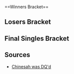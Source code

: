 {{DISPLAYTITLE:Pound 2: Singles Bracket}}{{SetGame|melee}}
{{tabs static
|name1=Overview
|link1=Pound/2
|name2=Singles Bracket
|link2=Pound/2/Singles Bracket
|This=2
}}<br/>
==Winners Bracket==
{{64DEWBracketA
|tourneylink=Pound/2
|tourneyname=Pound 2
|r1m1p1=Jiano |r1m1p1flag=us |r1m1p1score={{win}} |r1m1win=1
|r1m1p2=Dr. Z |r1m1p2flag=us |r1m1p2score=
|r1m2p1=Roga |r1m2p1flag= |r1m2p1score= |r1m2win=2
|r1m2p2=Queen DVS |r1m2p2flag=us |r1m2p2score={{win}}
|r1m3p1=Husband |r1m3p1flag=us |r1m3p1score={{win}} |r1m3win=1
|r1m3p2=Bass. |r1m3p2flag= |r1m3p2score=
|r1m4p1=Mikey Lenetia |r1m4p1flag=us |r1m4p1score= |r1m4win=2
|r1m4p2=G-regulate |r1m4p2flag=us |r1m4p2score={{win}}
|r1m5p1=Cort |r1m5p1flag=us |r1m5p1score={{win}} |r1m5win=1
|r1m5p2=Dot Eater |r1m5p2flag= |r1m5p2score=
|r1m6p1=Chinesah |r1m6p1flag=us |r1m6p1score=DQ |r1m6win=2
|r1m6p2=Hayato |r1m6p2flag=us |r1m6p2score={{win}}
|r1m7p1=InfernoOmni |r1m7p1flag=us |r1m7p1score= |r1m7win=2
|r1m7p2=PikaPika! |r1m7p2flag=us |r1m7p2score={{win}}
|r1m8p1=th0rn |r1m8p1flag=us |r1m8p1score= |r1m8win=2
|r1m8p2=DaShizWiz |r1m8p2flag=us |r1m8p2score={{win}}

|r1m9p1=Ky |r1m9p1flag= |r1m9p1score= |r1m9win=2
|r1m9p2=Sliq |r1m9p2flag=us |r1m9p2score={{win}}
|r1m10p1=Chillindude |r1m10p1flag=us |r1m10p1score={{win}} |r1m10win=1
|r1m10p2=Tope |r1m10p2flag=us |r1m10p2score=
|r1m11p1=AeroShadow |r1m11p1flag= |r1m11p1score= |r1m11win=2
|r1m11p2=Darc |r1m11p2flag=us |r1m11p2score={{win}}
|r1m12p1=Drephen |r1m12p1flag=us |r1m12p1score={{win}} |r1m12win=1
|r1m12p2=Reik |r1m12p2flag=us |r1m12p2score=
|r1m13p1=MeepxZero |r1m13p1flag= |r1m13p1score= |r1m13win=2
|r1m13p2=Sensei |r1m13p2flag=us |r1m13p2score={{win}}
|r1m14p1=Wife |r1m14p1flag=us |r1m14p1score={{win}} |r1m14win=1
|r1m14p2=Mathos |r1m14p2flag=us |r1m14p2score=
|r1m15p1=DosV |r1m15p1flag= |r1m15p1score= |r1m15win=2
|r1m15p2=KM |r1m15p2flag=us |r1m15p2score={{win}}
|r1m16p1=CunningKitsune |r1m16p1flag=us |r1m16p1score={{win}} |r1m16win=1
|r1m16p2=DewDaDash |r1m16p2flag= |r1m16p2score=

|r1m17p1=Watty |r1m17p1flag=us |r1m17p1score={{win}} |r1m17win=1
|r1m17p2=Kaiser |r1m17p2flag= |r1m17p2score=
|r1m18p1=XIF |r1m18p1flag=us |r1m18p1score={{win}} |r1m18win=1
|r1m18p2=RockCrock |r1m18p2flag=us |r1m18p2score=
|r1m19p1=LoZR |r1m19p1flag=us |r1m19p1score={{win}} |r1m19win=1
|r1m19p2=Plank |r1m19p2flag=us |r1m19p2score=
|r1m20p1=Forward |r1m20p1flag=us |r1m20p1score={{win}} |r1m20win=1
|r1m20p2=Cyrain |r1m20p2flag=us |r1m20p2score=
|r1m21p1=Ryoko |r1m21p1flag=us |r1m21p1score={{win}} |r1m21win=1
|r1m21p2=DoYoung2Win |r1m21p2flag=us |r1m21p2score=
|r1m22p1=PC Chris |r1m22p1flag=us |r1m22p1score={{win}} |r1m22win=1
|r1m22p2=Fonz |r1m22p2flag= |r1m22p2score=
|r1m23p1=Aho |r1m23p1flag=us |r1m23p1score={{win}} |r1m23win=1
|r1m23p2=Dazwa |r1m23p2flag=us |r1m23p2score=
|r1m24p1=ChuDat |r1m24p1flag=us |r1m24p1score={{win}} |r1m24win=1
|r1m24p2=Pakman |r1m24p2flag=us |r1m24p2score=

|r1m25p1=OneAndOnlyK.I.P |r1m25p1flag= |r1m25p1score={{win}} |r1m25win=1
|r1m25p2=Redd |r1m25p2flag=us |r1m25p2score=
|r1m26p1=GameFreak |r1m26p1flag= |r1m26p1score= |r1m26win=2
|r1m26p2=Mew2King |r1m26p2flag=us |r1m26p2score={{win}}
|r1m27p1=Colbol |r1m27p1flag=us |r1m27p1score= |r1m27win=2
|r1m27p2=Cactuar |r1m27p2flag=us |r1m27p2score={{win}}
|r1m28p1=Sol |r1m28p1flag=us |r1m28p1score= |r1m28win=2
|r1m28p2=Taj |r1m28p2flag=us |r1m28p2score={{win}}
|r1m29p1=KeepSpeedn |r1m29p1flag=us |r1m29p1score={{win}} |r1m29win=1
|r1m29p2=Viperboy |r1m29p2flag= |r1m29p2score=
|r1m30p1=JoeBushman111 |r1m30p1flag= |r1m30p1score= |r1m30win=2
|r1m30p2=Tink |r1m30p2flag=us |r1m30p2score={{win}}
|r1m31p1=Green Mario |r1m31p1flag=us |r1m31p1score={{win}} |r1m31win=1
|r1m31p2=Treble |r1m31p2flag= |r1m31p2score=
|r1m32p1=The Law |r1m32p1flag= |r1m32p1score= |r1m32win=2
|r1m32p2=Kirbstir |r1m32p2flag=us |r1m32p2score={{win}}

|r2m1p1=Jiano |r2m1p1flag=us |r2m1p1score=2 |r2m1win=1
|r2m1p2=Queen DVS |r2m1p2flag=us |r2m1p2score=0
|r2m1p1char1=cf |r2m1p2char1=marth |r2m1p1stock1=2 |r2m1p2stock1=0 |r2m1win1=1 |r2m1stage1=Final Destination
|r2m1p1char2=cf |r2m1p2char2=fox |r2m1p1stock2=1 |r2m1p2stock2=0 |r2m1win2=1 |r2m1stage2=Yoshi's Story
|r2m1details={{BracketMatchDetails|preview=|lrthread=|interview=|recap=|comment=|live=|vodgame1=https://youtu.be/3VnaWOV_ugU|vodgame2=https://youtu.be/vi_arvPQo3E}}

|r2m2p1=Husband |r2m2p1flag=us |r2m2p1score={{win}} |r2m2win=1
|r2m2p2=G-regulate |r2m2p2flag=us |r2m2p2score=
|r2m3p1=Cort |r2m3p1flag=us |r2m3p1score={{win}} |r2m3win=1
|r2m3p2=Hayato |r2m3p2flag=us |r2m3p2score=
|r2m4p1=PikaPika! |r2m4p1flag=us |r2m4p1score= |r2m4win=2
|r2m4p2=DaShizWiz |r2m4p2flag=us |r2m4p2score={{win}}
|r2m5p1=Sliq |r2m5p1flag=us |r2m5p1score= |r2m5win=2
|r2m5p2=Chillindude |r2m5p2flag=us |r2m5p2score={{win}}
|r2m6p1=Darc |r2m6p1flag=us |r2m6p1score= |r2m6win=2
|r2m6p2=Drephen |r2m6p2flag=us |r2m6p2score={{win}}
|r2m7p1=Sensei |r2m7p1flag=us |r2m7p1score= |r2m7win=2
|r2m7p2=Wife |r2m7p2flag=us |r2m7p2score={{win}}
|r2m8p1=KM |r2m8p1flag=us |r2m8p1score={{win}} |r2m8win=1
|r2m8p2=CunningKitsune |r2m8p2flag=us |r2m8p2score=
|r2m9p1=Watty |r2m9p1flag=us |r2m9p1score= |r2m9win=2
|r2m9p2=XIF |r2m9p2flag=us |r2m9p2score={{win}}
|r2m10p1=LoZR |r2m10p1flag=us |r2m10p1score= |r2m10win=2
|r2m10p2=Forward |r2m10p2flag=us |r2m10p2score={{win}}
|r2m11p1=Ryoko |r2m11p1flag=us |r2m11p1score= |r2m11win=2
|r2m11p2=PC Chris |r2m11p2flag=us |r2m11p2score={{win}}
|r2m12p1=Aho |r2m12p1flag=us |r2m12p1score= |r2m12win=2
|r2m12p2=ChuDat |r2m12p2flag=us |r2m12p2score={{win}}
|r2m13p1=OneAndOnlyK.I.P |r2m13p1flag= |r2m13p1score= |r2m13win=2
|r2m13p2=Mew2King |r2m13p2flag=us |r2m13p2score={{win}}

|r2m14p1=Cactuar |r2m14p1flag=us |r2m14p1score=0 |r2m14win=2
|r2m14p2=Taj |r2m14p2flag=us |r2m14p2score=2
|r2m14p1char1=marth |r2m14p2char1=marth |r2m14p1stock1=0 |r2m14p2stock1=2 |r2m14win1=2 |r2m14stage1=Final Destination
|r2m14p1char2=marth |r2m14p2char2=marth |r2m14p1stock2=0 |r2m14p2stock2=1 |r2m14win2=2 |r2m14stage2=Pokémon Stadium
|r2m14details={{BracketMatchDetails|preview=|lrthread=|interview=|recap=|comment=|live=|vodgame1=https://youtu.be/hK2cKIBwRbM|vodgame2=https://youtu.be/f0GoW3Wqap8}}

|r2m15p1=KeepSpeedn |r2m15p1flag=us |r2m15p1score={{win}} |r2m15win=1
|r2m15p2=Tink |r2m15p2flag=us |r2m15p2score=
|r2m16p1=Green Mario |r2m16p1flag=us |r2m16p1score={{win}} |r2m16win=1
|r2m16p2=Kirbstir |r2m16p2flag= |r2m16p2score=

|r3m1p1=Jiano |r3m1p1flag=us |r3m1p1score={{win}} |r3m1win=1
|r3m1p2=Husband |r3m1p2flag=us |r3m1p2score=
|r3m2p1=Cort |r3m2p1flag=us |r3m2p1score={{win}} |r3m2win=1
|r3m2p2=DaShizWiz |r3m2p2flag=us |r3m2p2score=
|r3m3p1=Chillindude |r3m3p1flag=us |r3m3p1score={{win}} |r3m3win=1
|r3m3p2=Drephen |r3m3p2flag=us |r3m3p2score=
|r3m4p1=Wife |r3m4p1flag=us |r3m4p1score= |r3m4win=2
|r3m4p2=KM |r3m4p2flag=us |r3m4p2score={{win}}
|r3m5p1=XIF |r3m5p1flag=us |r3m5p1score= |r3m5win=2
|r3m5p2=Forward |r3m5p2flag=us |r3m5p2score={{win}}

|r3m6p1=PC Chris |r3m6p1flag=us |r3m6p1score=1 |r3m6win=2
|r3m6p2=ChuDat |r3m6p2flag=us |r3m6p2score=2
|r3m6p1char1=fox |r3m6p2char1=ic |r3m6p1stock1=1 |r3m6p2stock1=0 |r3m6win1=1 |r3m6stage1=Yoshi's Story
|r3m6p1char2=fox |r3m6p2char2=ic |r3m6p1stock2=0 |r3m6p2stock2=2 |r3m6win2=2 |r3m6stage2=Corneria
|r3m6p1char3=peach |r3m6p2char3=ic |r3m6p1stock3=0 |r3m6p2stock3=1 |r3m6win3=2 |r3m6stage3=Final Destination
|r3m6details={{BracketMatchDetails|preview=|lrthread=|interview=|recap=|comment=|live=|vodgame1=https://youtu.be/XYHnDTDFayQ|vodgame2=https://youtu.be/VIFczlJUVcY|vodgame3=https://youtu.be/afL9amHDbkk}}

|r3m7p1=Mew2King |r3m7p1flag=us |r3m7p1score={{win}} |r3m7win=1
|r3m7p2=Taj |r3m7p2flag=us |r3m7p2score=
|r3m8p1=KeepSpeedn |r3m8p1flag=us |r3m8p1score={{win}} |r3m8win=1
|r3m8p2=Green Mario |r3m8p2flag=us |r3m8p2score=

|r4m1p1=Jiano |r4m1p1flag=us |r4m1p1score={{win}} |r4m1win=1
|r4m1p2=Cort |r4m1p2flag=us |r4m1p2score=
|r4m2p1=Chillindude |r4m2p1flag=us |r4m2p1score={{win}} |r4m2win=1
|r4m2p2=KM |r4m2p2flag=us |r4m2p2score=
|r4m3p1=Forward |r4m3p1flag=us |r4m3p1score= |r4m3win=2
|r4m3p2=ChuDat |r4m3p2flag=us |r4m3p2score={{win}}
|r4m4p1=Mew2King |r4m4p1flag=us |r4m4p1score={{win}} |r4m4win=1
|r4m4p2=KeepSpeedn |r4m4p2flag=us |r4m4p2score=

|r5m1p1=Jiano |r5m1p1flag=us |r5m1p1score={{win}} |r5m1win=1
|r5m1p2=Chillindude |r5m1p2flag=us |r5m1p2score=


|r5m2p1=ChuDat |r5m2p1flag=us |r5m2p1score=2 |r5m2win=1
|r5m2p2=Mew2King |r5m2p2flag=us |r5m2p2score=0
|r5m2p1char1=ic |r5m2p2char1=marth |r5m2p1stock1=1 |r5m2p2stock1=0 |r5m2win1=1 |r5m2stage1=Dream Land
|r5m2p1char2=ic |r5m2p2char2=marth |r5m2p1stock2=2 |r5m2p2stock2=0 |r5m2win2=1 |r5m2stage2=Battlefield
|r5m2details={{BracketMatchDetails|preview=|lrthread=|interview=|recap=|comment=|live=|vodgame1=https://youtu.be/LqZ0zUN57hc|vodgame2=https://youtu.be/pIzp0ir-kDg}}
}}
==Losers Bracket==
{{64DELBracketSmwA
|tourneylink=Pound/2
|tourneyname=Pound 2
|l1placement=49-64
|l2placement=33-48
|l3placement=25-32
|l4placement=17-24
|l5placement=13-16
|l6placement=9-12
|l7placement=7-8
|l8placement=5-6

|l1m1p1=Dr. Z |l1m1p1flag=us |l1m1p1score={{win}} |l1m1win=1
|l1m1p2=Roga |l1m1p2flag= |l1m1p2score=
|l1m2p1=Bass. |l1m2p1flag= |l1m2p1score= |l1m2win=2
|l1m2p2=Mikey Lenetia |l1m2p2flag=us |l1m2p2score={{win}}
|l1m3p1=Dot Eater |l1m3p1flag= |l1m3p1score={{win}} |l1m3win=1
|l1m3p2=Chinesah |l1m3p2flag=us |l1m3p2score=DQ
|l1m4p1=InfernoOmni |l1m4p1flag=us |l1m4p1score= |l1m4win=2
|l1m4p2=th0rn |l1m4p2flag=us |l1m4p2score={{win}}
|l1m5p1=Ky |l1m5p1flag= |l1m5p1score= |l1m5win=2
|l1m5p2=Tope |l1m5p2flag=us |l1m5p2score={{win}}
|l1m6p1=AeroShadow |l1m6p1flag= |l1m6p1score= |l1m6win=2
|l1m6p2=Reik |l1m6p2flag=us |l1m6p2score={{win}}
|l1m7p1=MeepxZero |l1m7p1flag= |l1m7p1score={{win}} |l1m7win=1
|l1m7p2=Mathos |l1m7p2flag=us |l1m7p2score=
|l1m8p1=DosV |l1m8p1flag= |l1m8p1score= |l1m8win=2
|l1m8p2=DewDaDash |l1m8p2flag= |l1m8p2score={{win}}
|l1m9p1=Kaiser |l1m9p1flag= |l1m9p1score= |l1m9win=2
|l1m9p2=RockCrock |l1m9p2flag=us |l1m9p2score={{win}}
|l1m10p1=Plank |l1m10p1flag=us |l1m10p1score={{win}} |l1m10win=1
|l1m10p2=Cyrain |l1m10p2flag=us |l1m10p2score=
|l1m11p1=DoYoung2Win |l1m11p1flag=us |l1m11p1score= |l1m11win=2
|l1m11p2=Fonz |l1m11p2flag= |l1m11p2score={{win}}
|l1m12p1=Dazwa |l1m12p1flag=us |l1m12p1score={{win}} |l1m12win=1
|l1m12p2=Pakman |l1m12p2flag=us |l1m12p2score=
|l1m13p1=Redd |l1m13p1flag=us |l1m13p1score={{win}} |l1m13win=1
|l1m13p2=GameFreak |l1m13p2flag= |l1m13p2score=
|l1m14p1=Colbol |l1m14p1flag=us |l1m14p1score={{win}} |l1m14win=1
|l1m14p2=Sol |l1m14p2flag=us |l1m14p2score=
|l1m15p1=Viperboy |l1m15p1flag= |l1m15p1score={{win}} |l1m15win=1
|l1m15p2=JoeBushman111 |l1m15p2flag= |l1m15p2score=
|l1m16p1=Treble |l1m16p1flag= |l1m16p1score={{win}} |l1m16win=1
|l1m16p2=The Law |l1m16p2flag= |l1m16p2score=

|l2m1p1=Sliq |l2m1p1flag=us |l2m1p1score= |l2m1win=2
|l2m1p2=Dr. Z |l2m1p2flag=us |l2m1p2score={{win}}
|l2m2p1=Darc |l2m2p1flag=us |l2m2p1score= |l2m2win=2
|l2m2p2=Mikey Lenetia |l2m2p2flag=us |l2m2p2score={{win}}
|l2m3p1=Sensei |l2m3p1flag=us |l2m3p1score={{win}} |l2m3win=1
|l2m3p2=Dot Eater |l2m3p2flag= |l2m3p2score=
|l2m4p1=CunningKitsune |l2m4p1flag=us |l2m4p1score={{win}} |l2m4win=1
|l2m4p2=th0rn |l2m4p2flag=us |l2m4p2score=
|l2m5p1=Queen DVS |l2m5p1flag=us |l2m5p1score= |l2m5win=2
|l2m5p2=Tope |l2m5p2flag=us |l2m5p2score={{win}}
|l2m6p1=G-regulate |l2m6p1flag=us |l2m6p1score={{win}} |l2m6win=1
|l2m6p2=Reik |l2m6p2flag=us |l2m6p2score=
|l2m7p1=Hayato |l2m7p1flag=us |l2m7p1score={{win}} |l2m7win=1
|l2m7p2=MeepxZero |l2m7p2flag= |l2m7p2score=
|l2m8p1=PikaPika! |l2m8p1flag=us |l2m8p1score={{win}} |l2m8win=1
|l2m8p2=DewDaDash |l2m8p2flag= |l2m8p2score=
|l2m9p1=OneAndOnlyK.I.P |l2m9p1flag= |l2m9p1score= |l2m9win=2
|l2m9p2=RockCrock |l2m9p2flag=us |l2m9p2score={{win}}
|l2m10p1=Cactuar |l2m10p1flag=us |l2m10p1score= |l2m10win=2
|l2m10p2=Plank |l2m10p2flag=us |l2m10p2score={{win}}
|l2m11p1=Tink |l2m11p1flag=us |l2m11p1score={{win}} |l2m11win=1
|l2m11p2=Fonz |l2m11p2flag= |l2m11p2score=
|l2m12p1=Kirbstir |l2m12p1flag=us |l2m12p1score= |l2m12win=2
|l2m12p2=Dazwa |l2m12p2flag=us |l2m12p2score={{win}}
|l2m13p1=Watty |l2m13p1flag=us |l2m13p1score={{win}} |l2m13win=1
|l2m13p2=Redd |l2m13p2flag=us |l2m13p2score=
|l2m14p1=LoZR |l2m14p1flag=us |l2m14p1score= |l2m14win=2
|l2m14p2=Colbol |l2m14p2flag=us |l2m14p2score={{win}}
|l2m15p1=Ryoko |l2m15p1flag=us |l2m15p1score={{win}} |l2m15win=1
|l2m15p2=Viperboy |l2m15p2flag= |l2m15p2score=
|l2m16p1=Aho |l2m16p1flag=us |l2m16p1score={{win}} |l2m16win=1
|l2m16p2=Treble |l2m16p2flag= |l2m16p2score=

|l3m1p1=Dr. Z |l3m1p1flag=us |l3m1p1score= |l3m1win=2
|l3m1p2=Mikey Lenetia |l3m1p2flag=us |l3m1p2score={{win}}
|l3m2p1=Sensei |l3m2p1flag=us |l3m2p1score= |l3m2win=2
|l3m2p2=CunningKitsune |l3m2p2flag=us |l3m2p2score={{win}}
|l3m3p1=Tope |l3m3p1flag=us |l3m3p1score= |l3m3win=2
|l3m3p2=G-regulate |l3m3p2flag=us |l3m3p2score={{win}}
|l3m4p1=Hayato |l3m4p1flag=us |l3m4p1score= |l3m4win=2
|l3m4p2=PikaPika! |l3m4p2flag=us |l3m4p2score={{win}}
|l3m5p1=RockCrock |l3m5p1flag=us |l3m5p1score={{win}} |l3m5win=1
|l3m5p2=Plank |l3m5p2flag=us |l3m5p2score=
|l3m6p1=Tink |l3m6p1flag=us |l3m6p1score={{win}} |l3m6win=1
|l3m6p2=Dazwa |l3m6p2flag=us |l3m6p2score=
|l3m7p1=Watty |l3m7p1flag=us |l3m7p1score={{win}} |l3m7win=1
|l3m7p2=Colbol |l3m7p2flag=us |l3m7p2score=
|l3m8p1=Ryoko |l3m8p1flag=us |l3m8p1score={{win}} |l3m8win=1
|l3m8p2=Aho |l3m8p2flag=us |l3m8p2score=

|l4m1p1=PC Chris |l4m1p1flag=us |l4m1p1score={{win}} |l4m1win=1
|l4m1p2=Mikey Lenetia |l4m1p2flag=us |l4m1p2score=
|l4m2p1=XIF |l4m2p1flag=us |l4m2p1score= |l4m2win=2
|l4m2p2=CunningKitsune |l4m2p2flag=us |l4m2p2score={{win}}
|l4m3p1=Green Mario |l4m3p1flag=us |l4m3p1score= |l4m3win=2
|l4m3p2=G-regulate |l4m3p2flag=us |l4m3p2score={{win}}
|l4m4p1=Taj |l4m4p1flag=us |l4m4p1score={{win}} |l4m4win=1
|l4m4p2=PikaPika! |l4m4p2flag=us |l4m4p2score=
|l4m5p1=DaShizWiz |l4m5p1flag=us |l4m5p1score={{win}} |l4m5win=1
|l4m5p2=RockCrock |l4m5p2flag=us |l4m5p2score=
|l4m6p1=Husband |l4m6p1flag=us |l4m6p1score= |l4m6win=2
|l4m6p2=Tink |l4m6p2flag=us |l4m6p2score={{win}}
|l4m7p1=Wife |l4m7p1flag=us |l4m7p1score={{win}} |l4m7win=1
|l4m7p2=Watty |l4m7p2flag=us |l4m7p2score=
|l4m8p1=Drephen |l4m8p1flag=us |l4m8p1score={{win}} |l4m8win=1
|l4m8p2=Ryoko |l4m8p2flag=us |l4m8p2score=

|l5m1p1=PC Chris |l5m1p1flag=us |l5m1p1score={{win}} |l5m1win=1
|l5m1p2=CunningKitsune |l5m1p2flag=us |l5m1p2score=
|l5m2p1=G-regulate |l5m2p1flag=us |l5m2p1score= |l5m2win=2
|l5m2p2=Taj |l5m2p2flag=us |l5m2p2score={{win}}

|l5m3p1=DaShizWiz |l5m3p1flag=us |l5m3p1score=2 |l5m3win=1
|l5m3p2=Tink |l5m3p2flag=us |l5m3p2score=0
|l5m3p1char1=falco |l5m3p2char1=fox |l5m3p1stock1=1 |l5m3p2stock1=0 |l5m3win1=1 |l5m3stage1=Pokémon Stadium
|l5m3p1char2=fox |l5m3p2char2=peach |l5m3p1stock2=3 |l5m3p2stock2=0 |l5m3win2=1 |l5m3stage2=Dream Land
|l5m3details={{BracketMatchDetails|preview=|lrthread=|interview=|recap=|comment=|live=|vodgame1=https://youtu.be/moAXrymX304|vodgame2=https://youtu.be/msMilssznFY}}

|l5m4p1=Wife |l5m4p1flag=us |l5m4p1score= |l5m4win=2
|l5m4p2=Drephen |l5m4p2flag=us |l5m4p2score={{win}}

|l6m1p1=KM |l6m1p1flag=us |l6m1p1score= |l6m1win=2
|l6m1p2=PC Chris |l6m1p2flag=us |l6m1p2score={{win}}
|l6m2p1=Cort |l6m2p1flag=us |l6m2p1score= |l6m2win=2
|l6m2p2=Taj |l6m2p2flag=us |l6m2p2score={{win}}
|l6m3p1=KeepSpeedn |l6m3p1flag=us |l6m3p1score= |l6m3win=2
|l6m3p2=DaShizWiz |l6m3p2flag=us |l6m3p2score={{win}}

|l6m4p1=Forward |l6m4p1flag=us |l6m4p1score=1 |l6m4win=2
|l6m4p2=Drephen |l6m4p2flag=us |l6m4p2score=2
|l6m4p1char1=falco |l6m4p2char1=sheik |l6m4p1stock1=1 |l6m4p2stock1=0 |l6m4win1=1 |l6m4stage1=Yoshi's Story
|l6m4p1char2=falco |l6m4p2char2=sheik |l6m4p1stock2=0 |l6m4p2stock2=1 |l6m4win2=2 |l6m4stage2=Kongo Jungle
|l6m4p1char3=falco |l6m4p2char3=sheik |l6m4p1stock3=0 |l6m4p2stock3=1 |l6m4win3=2 |l6m4stage3=Pokémon Stadium
|l6m4details={{BracketMatchDetails|preview=|lrthread=|interview=|recap=|comment=|live=|vodgame1=https://youtu.be/shGoXLDPZrc|vodgame2=https://youtu.be/Wm9Mq9-5DNM|vodgame3=https://youtu.be/FAKwzwKhzKw}}

|l7m1p1=PC Chris |l7m1p1flag=us |l7m1p1score=2 |l7m1win=1
|l7m1p2=Taj |l7m1p2flag=us |l7m1p2score=0
|l7m1p1char1=fox |l7m1p2char1=marth |l7m1p1stock1=1 |l7m1p2stock1=0 |l7m1win1=1 |l7m1stage1=Yoshi's Story
|l7m1p1char2=fox |l7m1p2char2=marth |l7m1p1stock2=1 |l7m1p2stock2=0 |l7m1win2=1 |l7m1stage2=Final Destination
|l7m1details={{BracketMatchDetails|preview=|lrthread=|interview=|recap=|comment=|live=|vodgame1=https://youtu.be/5HzAKXtiKMA|vodgame2=https://youtu.be/CUgR0AE1_KA}}

|l7m2p1=DaShizWiz |l7m2p1flag=us |l7m2p1score=1 |l7m2win=2
|l7m2p2=Drephen |l7m2p2flag=us |l7m2p2score=2
|l7m2p1char1=falco |l7m2p2char1=sheik |l7m2p1stock1=1 |l7m2p2stock1=0 |l7m2win1=1 |l7m2stage1=Battlefield
|l7m2p1char2=falco |l7m2p2char2=sheik |l7m2p1stock2=0 |l7m2p2stock2=1 |l7m2win2=2 |l7m2stage2=Kongo Jungle
|l7m2p1char3=falco |l7m2p2char3=sheik |l7m2p1stock3=0 |l7m2p2stock3=1 |l7m2win3=2 |l7m2stage3=Pokémon Stadium
|l7m2details={{BracketMatchDetails|preview=|lrthread=|interview=|recap=|comment=|live=|vodgame1=https://youtu.be/R1c6d6MJ8qg|vodgame2=https://youtu.be/OCjCJe18uQw|vodgame3=https://youtu.be/0XEmhleycOY}}

|l8m1p1=Mew2King |l8m1p1flag=us |l8m1p1score=2 |l8m1win=1
|l8m1p2=PC Chris |l8m1p2flag=us |l8m1p2score=1
|l8m1p1char1=marth |l8m1p2char1=falco |l8m1p1stock1=3 |l8m1p2stock1=0 |l8m1win1=1 |l8m1stage1=Pokémon Stadium
|l8m1p1char2=marth |l8m1p2char2=fox |l8m1p1stock2=0 |l8m1p2stock2=1 |l8m1win2=2 |l8m1stage2=Pokémon Stadium
|l8m1p1char3=marth |l8m1p2char3=fox |l8m1p1stock3=1 |l8m1p2stock3=0 |l8m1win3=1 |l8m1stage3=Yoshi's Story
|l8m1details={{BracketMatchDetails|preview=|lrthread=|interview=|recap=|comment=|live=|vodgame1=https://youtu.be/QxYmZH0RPDE|vodgame2=https://youtu.be/tW00VoPQVq4|vodgame3=https://youtu.be/JHAIPp9m-b4}}

|l8m2p1=Chillindude |l8m2p1flag=us |l8m2p1score={{win}} |l8m2win=1
|l8m2p2=Drephen |l8m2p2flag=us |l8m2p2score=
}}
<onlyinclude>
==Final Singles Bracket==
{{DEFinalSmwBracket
|tourneylink=Pound/2
|tourneyname=Pound 2
|l1placement=4
|r2placement=3
|r3loserplacement=2
|r3winnerplacement=1
|column-width=200
|export_score=true

<!-- FROM WINNERS -->
|r1m1p1=Jiano |r1m1p1flag=us |r1m1p1score=2
|r1m1p2=ChuDat |r1m1p2flag=us |r1m1p2score=3
|r1m1win=2
|r1m1p1char1=cf |r1m1p2char1=ic |r1m1p1stock1=0 |r1m1p2stock1=4 |r1m1win1=2 |r1m1stage1=Dream Land
|r1m1p1char2=cf |r1m1p2char2=ic |r1m1p1stock2=1 |r1m1p2stock2=0 |r1m1win2=1 |r1m1stage2=Pokémon Stadium
|r1m1p1char3=cf |r1m1p2char3=ic |r1m1p1stock3=0 |r1m1p2stock3=2 |r1m1win3=2 |r1m1stage3=Corneria
|r1m1p1char4=cf |r1m1p2char4=ic |r1m1p1stock4=1 |r1m1p2stock4=0 |r1m1win4=1 |r1m1stage4=Battlefield
|r1m1p1char5=cf |r1m1p2char5=ic |r1m1p1stock5=0 |r1m1p2stock5=1 |r1m1win5=2 |r1m1stage5=Pokémon Stadium
|r1m1details={{BracketMatchDetails|preview=|lrthread=|interview=|recap=|comment=|live=|vodgame1=https://youtu.be/aQsSw9JylKY|vodgame2=https://youtu.be/FbF0yCUjlnc|vodgame3=https://youtu.be/_2zD_BBPgD0|vodgame4=https://youtu.be/5BWJ2bBlO1Q|vodgame5=https://youtu.be/dGZB0GE7fFk}}

<!-- FROM LOSERS -->
|l1m1p1=Mew2King |l1m1p1flag=us |l1m1p1score=2
|l1m1p2=Chillindude |l1m1p2flag=us |l1m1p2score=1
|l1m1win=1
|l1m1p1char1=marth |l1m1p2char1=sheik |l1m1p1stock1=0 |l1m1p2stock1=2 |l1m1win1=2 |l1m1stage1=Pokémon Stadium
|l1m1p1char2=marth |l1m1p2char2=fox |l1m1p1stock2=2 |l1m1p2stock2=0 |l1m1win2=1 |l1m1stage2=Final Destination
|l1m1p1char3=marth |l1m1p2char3=sheik |l1m1p1stock3=2 |l1m1p2stock3=0 |l1m1win3=1 |l1m1stage3=Fountain of Dreams
|l1m1details={{BracketMatchDetails|preview=|lrthread=|interview=|recap=|comment=|live=|vodgame1=https://youtu.be/KBlcKd2c0b8|vodgame2=https://youtu.be/nz4RcXpjOVk|vodgame3=https://youtu.be/aktFCQb_1Rs}}

<!-- LOSERS FINALS -->
|r2m1p1=Jiano |r2m1p1flag=us |r2m1p1score=1
|r2m1p2=Mew2King |r2m1p2flag=us |r2m1p2score=3
|r2m1win=2
|r2m1p1char1=cf |r2m1p2char1=fox |r2m1p1stock1=0 |r2m1p2stock1=2 |r2m1win1=2 |r2m1stage1=Yoshi's Story
|r2m1p1char2=cf |r2m1p2char2=fox |r2m1p1stock2=0 |r2m1p2stock2=2 |r2m1win2=2 |r2m1stage2=Final Destination
|r2m1p1char3=cf |r2m1p2char3=fox |r2m1p1stock3=1 |r2m1p2stock3=0 |r2m1win3=1 |r2m1stage3=Battlefield
|r2m1p1char4=cf |r2m1p2char4=fox |r2m1p1stock4=0 |r2m1p2stock4=2 |r2m1win4=2 |r2m1stage4=Pokémon Stadium
|r2m1details={{BracketMatchDetails|preview=|lrthread=|interview=|recap=|comment=|live=|vodgame1=https://youtu.be/PqFskZ2ZWUc|vodgame2=https://youtu.be/HbAWfdcZEOI|vodgame3=https://youtu.be/0_9dd2iEEyI|vodgame4=https://youtu.be/HIziqK_FhXU}}

<!-- GRAND FINALS -->
|r3m1p1=ChuDat |r3m1p1flag=us |r3m1p1score=3
|r3m1p2=Mew2King |r3m1p2flag=us |r3m1p2score=2
|r3m1win=1
|r3m1p1char1=ic |r3m1p2char1=marth |r3m1p1stock1=1 |r3m1p2stock1=0 |r3m1win1=1 |r3m1stage1=Final Destination
|r3m1p1char2=ic |r3m1p2char2=marth |r3m1p1stock2=1 |r3m1p2stock2=0 |r3m1win2=1 |r3m1stage2=Pokémon Stadium
|r3m1p1char3=ic |r3m1p2char3=marth |r3m1p1stock3=0 |r3m1p2stock3=2 |r3m1win3=2 |r3m1stage3=Battlefield
|r3m1p1char4=ic |r3m1p2char4=marth |r3m1p1stock4=0 |r3m1p2stock4=1 |r3m1win4=2 |r3m1stage4=Dream Land
|r3m1p1char5=ic |r3m1p2char5=marth |r3m1p1stock5=2 |r3m1p2stock5=0 |r3m1win5=1 |r3m1stage5=Final Destination
|r3m1details={{BracketMatchDetails|preview=|lrthread=|interview=|recap=|comment=|live=|vodgame1=https://youtu.be/YMgvXZimoNM|vodgame2=https://youtu.be/piJ89KxHMZ8|vodgame3=https://youtu.be/dv-Rj9HQtWs|vodgame4=https://youtu.be/3iT89XL1NB8|vodgame5=https://youtu.be/O2dy-XFcwLQ}}
}}
</onlyinclude>

==Sources==
*[https://smashboards.com/threads/pound-2-results-shoutouts-thread.106772/page-2#post-2485026 Chinesah was DQ'd]

